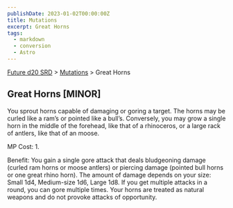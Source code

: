 ```yaml
---
publishDate: 2023-01-02T00:00:00Z
title: Mutations
excerpt: Great Horns
tags:
  - markdown
  - conversion
  - Astro
---
```






[Future d20 SRD](/#futureD20) > [Mutations](future-d20-srd-mutations-index) > Great Horns




## Great Horns [MINOR]


You sprout horns capable of damaging or goring a target. The horns may be curled like a ram’s or pointed like a bull’s. Conversely, you may grow a single horn in the middle of the forehead, like that of a rhinoceros, or a large rack of antlers, like that of an moose.


MP Cost: 1.


Benefit: You gain a single gore attack that deals bludgeoning damage (curled ram horns or moose antlers) or piercing damage (pointed bull horns or one great rhino horn). The amount of damage depends on your size: Small 1d4, Medium-size 1d6, Large 1d8. If you get multiple attacks in a round, you can gore multiple times. Your horns are treated as natural weapons and do not provoke attacks of opportunity.



